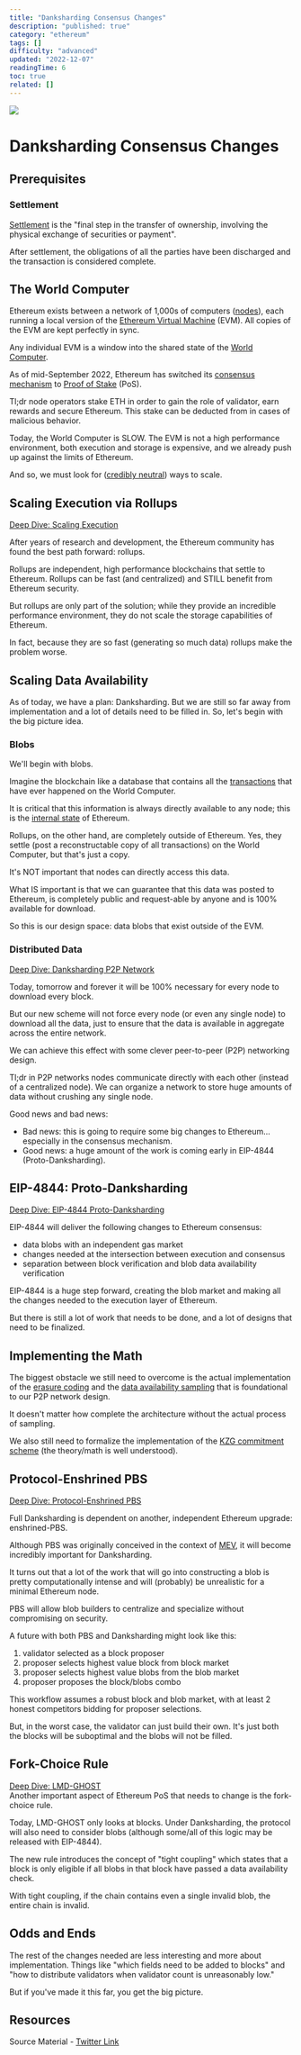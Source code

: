 ```yaml
---
title: "Danksharding Consensus Changes"
description: "published: true"
category: "ethereum"
tags: []
difficulty: "advanced"
updated: "2022-12-07"
readingTime: 6
toc: true
related: []
---
```


![](/images/consensus-changes-banner.jpeg)

# Danksharding Consensus Changes

## Prerequisites

### Settlement

[Settlement](https://inevitableeth.com/home/concepts/settlement) is the "final step in the transfer of ownership, involving the physical exchange of securities or payment". 

After settlement, the obligations of all the parties have been discharged and the transaction is considered complete. 

## The World Computer

Ethereum exists between a network of 1,000s of computers ([nodes](https://inevitableeth.com/home/ethereum/node)), each running a local version of the [Ethereum Virtual Machine](https://inevitableeth.com/home/ethereum/evm) (EVM). All copies of the EVM are kept perfectly in sync. 

Any individual EVM is a window into the shared state of the [World Computer](https://inevitableeth.com/home/ethereum/world-computer).

As of mid-September 2022, Ethereum has switched its [consensus mechanism](/ethereum/consensus) to [Proof of Stake](/ethereum/pos) (PoS).

Tl;dr node operators stake ETH in order to gain the role of validator, earn rewards and secure Ethereum. This stake can be deducted from in cases of malicious behavior.

Today, the World Computer is SLOW. The EVM is not a high performance environment, both execution and storage is expensive, and we already push up against the limits of Ethereum.

And so, we must look for ([credibly neutral](/concepts/credible-neutrality)) ways to scale.

## Scaling Execution via Rollups

[Deep Dive: Scaling Execution](/ethereum/execution)

After years of research and development, the Ethereum community has found the best path forward: rollups.

Rollups are independent, high performance blockchains that settle to Ethereum. Rollups can be fast (and centralized) and STILL benefit from Ethereum security.

But rollups are only part of the solution; while they provide an incredible performance environment, they do not scale the storage capabilities of Ethereum.

In fact, because they are so fast (generating so much data) rollups make the problem worse.

## Scaling Data Availability

As of today, we have a plan: Danksharding. But we are still so far away from implementation and a lot of details need to be filled in. So, let's begin with the big picture idea. 

### Blobs

We'll begin with blobs.

Imagine the blockchain like a database that contains all the [transactions](/ethereum/transaction) that have ever happened on the World Computer. 

It is critical that this information is always directly available to any node; this is the [internal state](/ethereum/state-machine) of Ethereum.

Rollups, on the other hand, are completely outside of Ethereum. Yes, they settle (post a reconstructable copy of all transactions) on the World Computer, but that's just a copy.

It's NOT important that nodes can directly access this data.

What IS important is that we can guarantee that this data was posted to Ethereum, is completely public and request-able by anyone and is 100% available for download.

So this is our design space: data blobs that exist outside of the EVM.

### Distributed Data

[Deep Dive: Danksharding P2P Network](/ethereum/p2p-network)

Today, tomorrow and forever it will be 100% necessary for every node to download every block. 

But our new scheme will not force every node (or even any single node) to download all the data, just to ensure that the data is available in aggregate across the entire network.

We can achieve this effect with some clever peer-to-peer (P2P) networking design. 

Tl;dr in P2P networks nodes communicate directly with each other (instead of a centralized node). We can organize a network to store huge amounts of data without crushing any single node.

Good news and bad news:

*   Bad news: this is going to require some big changes to Ethereum... especially in the consensus mechanism.
*   Good news: a huge amount of the work is coming early in EIP-4844 (Proto-Danksharding).

## EIP-4844: Proto-Danksharding

[Deep Dive: EIP-4844 Proto-Danksharding](/ethereum/proto-danksharding)

EIP-4844 will deliver the following changes to Ethereum consensus: 

*   data blobs with an independent gas market 
*   changes needed at the intersection between execution and consensus 
*   separation between block verification and blob data availability verification

EIP-4844 is a huge step forward, creating the blob market and making all the changes needed to the execution layer of Ethereum.

But there is still a lot of work that needs to be done, and a lot of designs that need to be finalized.

## Implementing the Math

The biggest obstacle we still need to overcome is the actual implementation of the [erasure coding](/concepts/erasure-code) and the [data availability sampling](/ethereum/data-availability-sampling) that is foundational to our P2P network design. 

It doesn't matter how complete the architecture without the actual process of sampling.

We also still need to formalize the implementation of the [KZG commitment scheme](/concepts/kzg-commitment) (the theory/math is well understood). 

## Protocol-Enshrined PBS

[Deep Dive: Protocol-Enshrined PBS](/ethereum/pbs)

Full Danksharding is dependent on another, independent Ethereum upgrade: enshrined-PBS.

Although PBS was originally conceived in the context of [MEV](/concepts/mev), it will become incredibly important for Danksharding.

It turns out that a lot of the work that will go into constructing a blob is pretty computationally intense and will (probably) be unrealistic for a minimal Ethereum node.

PBS will allow blob builders to centralize and specialize without compromising on security.

A future with both PBS and Danksharding might look like this: 

1.  validator selected as a block proposer 
2.  proposer selects highest value block from block market 
3.  proposer selects highest value blobs from the blob market 
4.  proposer proposes the block/blobs combo

This workflow assumes a robust block and blob market, with at least 2 honest competitors bidding for proposer selections. 

But, in the worst case, the validator can just build their own. It's just both the blocks will be suboptimal and the blobs will not be filled.

## Fork-Choice Rule

[Deep Dive: LMD-GHOST](/ethereum/lmd-ghost)  
Another important aspect of Ethereum PoS that needs to change is the fork-choice rule.

Today, LMD-GHOST only looks at blocks. Under Danksharding, the protocol will also need to consider blobs (although some/all of this logic may be released with EIP-4844).

The new rule introduces the concept of "tight coupling" which states that a block is only eligible if all blobs in that block have passed a data availability check. 

With tight coupling, if the chain contains even a single invalid blob, the entire chain is invalid.

## Odds and Ends

The rest of the changes needed are less interesting and more about implementation. Things like "which fields need to be added to blocks" and "how to distribute validators when validator count is unreasonably low." 

But if you've made it this far, you get the big picture.

## Resources

Source Material - [Twitter Link](https://twitter.com/logarithmicrex/status/1585298274478542848)

